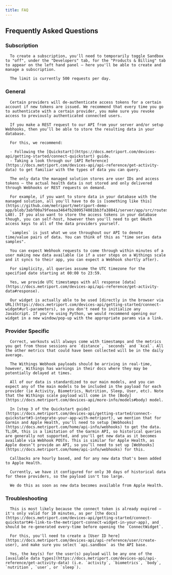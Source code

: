 ```yaml
---
title: FAQ
---
```


## Frequently Asked Questions

### Subscription

<AccordionGroup>

   <Accordion title="I'm following the steps to create a subscription to get access to the Devices API, but I don't see the button to create a subscription in the settings page.">

      To create a subscription, you'll need to temporarily toggle Sandbox to "off", under the "Developers" tab, for the "Products & Billing" tab to appear on the left hand panel — here you'll be able to create and manage a subscription.

   </Accordion>

   <Accordion title="How is rate limiting currently configured with the Devices API?">

      The limit is currently 500 requests per day.

   </Accordion>

</AccordionGroup>

### General

<AccordionGroup>

   <Accordion title="What happens when you use the same provider account with multiple connected users?">

      Certain providers will de-authenticate access tokens for a certain account if new tokens are issued. We recommend that every time you go to authenticate with a certain provider, you make sure you revoke access to previously authenticated connected users.

   </Accordion>

   <Accordion title="How do I set this up with my database? Shouldn't I specify which database I want the data to be stored?">

      If you make a REST request to our API from your server and/or setup Webhooks, then you’ll be able to store the resulting data in your database.

      For this, we recommend:

      - Following the [Quickstart](https://docs.metriport.com/devices-api/getting-started/connect-quickstart) guide.
      - Taking a look through our [API Reference](https://docs.metriport.com/devices-api/api-reference/get-activity-data) to get familiar with the types of data you can query.

   </Accordion>

   <Accordion title="Is any data stored on your database in the cloud managed solution of the Devices API?">

      The only data the managed solution stores are user IDs and access tokens — the actual health data is not stored and only delivered through Webhooks or REST requests on demand.

      For example, if you want to store data in your database with the managed solution, all you'll have to do is [something like this](https://github.com/metriport/metriport-demo-app/blob/3abf00a79feeaa3464fb2809574081bb3fa38841/server/app/src/routes/activity.ts#L34-L40). If you also want to store the access tokens in your database though, you can self-host, however then you'll need to get OAuth access keys to all of the data providers yourself.

   </Accordion>

   <Accordion title="Is there any particular reason why the key `samples` exists?">

      `samples` is just what we use throughout our API to denote time/value pairs of data. You can think of this as "time series data samples".

   </Accordion>

   <Accordion title="How often can I expect Webhook requests to come through?">

      You can expect Webhook requests to come through within minutes of a user making new data available (ie if a user steps on a Withings scale and it syncs to their app, you can expect a Webhook shortly after).

   </Accordion>

   <Accordion title="What timezone can we expect the queries to assume when the data becomes available?">

      For simplicity, all queries assume the UTC timezone for the specified date starting at 00:00 to 23:59.

   </Accordion>

   <Accordion title="Do you provide any timestamps with the response data?">

      Yes, we provide UTC timestamps with all response [data](https://docs.metriport.com/devices-api/api-reference/get-activity-data#response).

   </Accordion>

   <Accordion title="Are there any solutions to integrate with Metriport using Python, rather than JavaScript?">

      Our widget is actually able to be used [directly in the browser via URL](https://docs.metriport.com/devices-api/getting-started/connect-widget#url-parameters), so you don't need to initialize any JavaScript. If you’re using Python, we would recommend opening our widget in a new window/pop-up with the appropriate params via a link.

   </Accordion>

</AccordionGroup>

### Provider Specific

<AccordionGroup>

   <Accordion title="For Apple Health, will workouts and sleep always come with the timestamps?">

      Correct, workouts will always come with timestamps and the metrics you get from those sessions are `distance`, `seconds` and `kcal`. All the other metrics that could have been collected will be in the daily average.

   </Accordion>

   <Accordion title="Do Withings Webhooks events come in real time?">

      The Withings Webhook payloads should be arriving in real-time, however, Withings has warnings in their docs where they may be potentially delayed at times.

   </Accordion>

   <Accordion title="Where can I find an example of a Webhook body for Withings?">

      All of our data is standardized to our main models, and you can expect any of the main models to be included in the payload for each provider (ie Activity, Biometrics, Nutrition, Sleep, User, etc). Note that the Withings scale payload will come in the [Body](https://docs.metriport.com/devices-api/more-info/models#body) model.

   </Accordion>

   <Accordion title="When I try to access data from Apple Health or Garmin, everything is returning empty. What could be the reason for this?">

      In [step 3 of the Quickstart guide](https://docs.metriport.com/devices-api/getting-started/connect-quickstart#3-integrate-your-app-with-metriport), we mention that for Garmin and Apple Health, you'll need to setup [Webhooks](https://docs.metriport.com/home/api-info/webhooks) to get the data. TL;DR, this is a limitation of the Garmin API, so historical queries are generally not supported, and you'll get new data as it becomes available via Webhook POSTs. This is similar for Apple Health, as Apple doesn’t provide an API, so you’ll need to set up [Webhooks](https://docs.metriport.com/home/api-info/webhooks) for this.

   </Accordion>

   <Accordion title="For which events do you send callbacks for Apple Health? Is it daily based?">

      Callbacks are hourly based, and for any new data that's been added to Apple Health.

   </Accordion>

   <Accordion title="How much historical data can I get from Apple Health and Garmin, since these providers are Webhook based?">

      Currently, we have it configured for only 30 days of historical data for these providers, so the payload isn't too large.

   </Accordion>

   <Accordion title="At what point does the app trigger a fetch from Apple Health and send data to Metirport?">

      We do this as soon as new data becomes available from Apple Health.

   </Accordion>

</AccordionGroup>

### Troubleshooting

<AccordionGroup>

   <Accordion title="Why am I getting an `Oops something went wrong` error?">

      This is most likely because the connect token is already expired — it's only valid for 10 minutes, as per [the docs](https://docs.metriport.com/devices-api/getting-started/connect-quickstart#4-link-to-the-metriport-connect-widget-in-your-app), and should be re-generated every-time before opening the `ConnectWidget`.

   </Accordion>

   <Accordion title="I'm trying to make a request but am getting the `forbidden` message. I used the Secret Key that I found in my developer dashboard and `1` as my `user_id`.">

      For this, you'll need to create a [User ID here](https://docs.metriport.com/devices-api/api-reference/user/create-user), and make sure you select `api.sandbox` as the API base.

   </Accordion>

   <Accordion title="Under `users`, I see the key `sleep`. Will this change based on the data type? If so, do you have a list of all the possible values this key could be?">

      Yes, the key(s) for the user(s) payload will be any one of the [available data types](https://docs.metriport.com/devices-api/api-reference/get-activity-data) (i.e. `activity`, `biometrics`, `body`, `nutrition`, `user`, or `sleep`).

   </Accordion>

</AccordionGroup>
